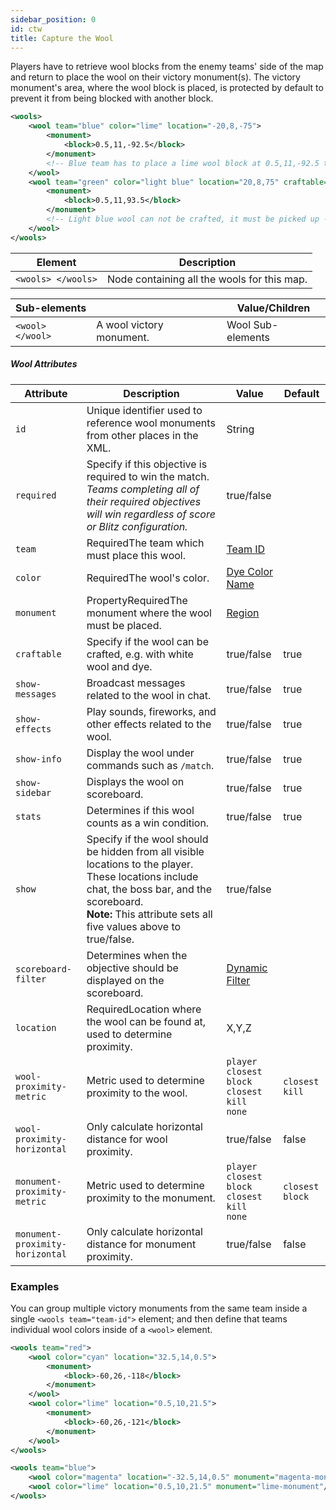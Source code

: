 ```yaml
---
sidebar_position: 0
id: ctw
title: Capture the Wool
---
```


Players have to retrieve wool blocks from the enemy teams' side of the map and return to place the wool on their victory monument(s). 
The victory monument's area, where the wool block is placed, is protected by default to prevent it from being blocked with another block.

```xml
<wools>
    <wool team="blue" color="lime" location="-20,8,-75">
        <monument>
            <block>0.5,11,-92.5</block>
        </monument>
        <!-- Blue team has to place a lime wool block at 0.5,11,-92.5 to win -->
    </wool>
    <wool team="green" color="light blue" location="20,8,75" craftable="false">
        <monument>
            <block>0.5,11,93.5</block>
        </monument>
        <!-- Light blue wool can not be crafted, it must be picked up -->
    </wool>
</wools>
```

| Element | Description |
|---|---|
| `<wools> </wools>` | Node containing all the wools for this map. | |

| Sub-elements || Value/Children |
|---|---|---|
| `<wool> </wool>` | A wool victory monument. | <span className="badge badge--secondary">Wool Sub-elements</span> |

##### Wool Attributes

| Attribute | Description | Value | Default |
|---|---|---|---|
| `id` | Unique identifier used to reference wool monuments from other places in the XML. | <span className="badge badge--primary">String</span> |
| `required` | Specify if this objective is required to win the match.<br />*Teams completing all of their required objectives will win regardless of score or Blitz configuration.* | <span className="badge badge--primary">true/false</span> |
| `team` | <span className="badge badge--danger">Required</span>The team which must place this wool. | [Team ID](/docs/modules/format/teams) |
| `color` | <span className="badge badge--danger">Required</span>The wool's color. | [Dye Color Name](/docs/reference/misc/colors) |
| `monument` | <span className="badge badge--secondary" title="Can be either this attribute or a sub-element." >Property</span><span className="badge badge--danger">Required</span>The monument where the wool must be placed. | [Region](/docs/modules/mechanics/regions) |
| `craftable` | Specify if the wool can be crafted, e.g. with white wool and dye. | <span className="badge badge--primary">true/false</span> | true |
| `show-messages` | Broadcast messages related to the wool in chat. | <span className="badge badge--primary">true/false</span> | true |
| `show-effects` | Play sounds, fireworks, and other effects related to the wool. | <span className="badge badge--primary">true/false</span> | true |
| `show-info` | Display the wool under commands such as `/match`. | <span className="badge badge--primary">true/false</span> | true |
| `show-sidebar` | Displays the wool on scoreboard. | <span className="badge badge--primary">true/false</span> | true |
| `stats` | Determines if this wool counts as a win condition. | <span className="badge badge--primary">true/false</span> | true |
| `show` | Specify if the wool should be hidden from all visible locations to the player. These locations include chat, the boss bar, and the scoreboard.<br />**Note:** This attribute sets all five values above to true/false. | <span className="badge badge--primary">true/false</span> |
| `scoreboard-filter` | Determines when the objective should be displayed on the scoreboard. | [Dynamic Filter](/docs/modules/mechanics/filters#dynamic-filters) | |
| `location` | <span className="badge badge--danger" title="Required after proto 1.3.4">Required</span>Location where the wool can be found at, used to determine proximity. | <span className="badge badge--primary">X,Y,Z</span> |
| `wool-proximity-metric` | Metric used to determine proximity to the wool. | `player`<br />`closest block`<br />`closest kill`<br />`none` | `closest kill` |
| `wool-proximity-horizontal` | Only calculate horizontal distance for wool proximity. | <span className="badge badge--primary">true/false</span> | false |
| `monument-proximity-metric` | Metric used to determine proximity to the monument. | `player`<br />`closest block`<br />`closest kill`<br />`none` | `closest block` |
| `monument-proximity-horizontal` | Only calculate horizontal distance for monument proximity. | <span className="badge badge--primary">true/false</span> | false |

### Examples

You can group multiple victory monuments from the same team inside a single `<wools team="team-id">` element; and then define that teams individual wool colors inside of a `<wool>` element.

```xml
<wools team="red">
    <wool color="cyan" location="32.5,14,0.5">
        <monument>
            <block>-60,26,-118</block>
        </monument>
    </wool>
    <wool color="lime" location="0.5,10,21.5">
        <monument>
            <block>-60,26,-121</block>
        </monument>
    </wool>
</wools>

<wools team="blue">
    <wool color="magenta" location="-32.5,14,0.5" monument="magenta-monument"/>
    <wool color="lime" location="0.5,10,21.5" monument="lime-monument"/>
</wools>
```
